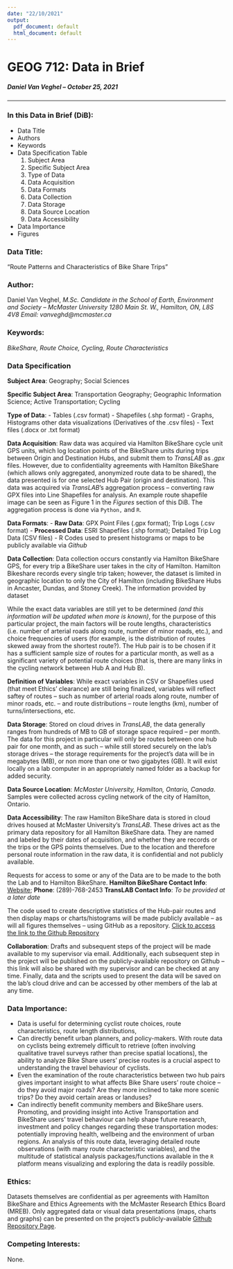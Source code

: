 ```yaml
---
date: "22/10/2021"
output:
  pdf_document: default
  html_document: default
---
```


# **GEOG 712: Data in Brief**
##### Daniel Van Veghel -- October 25, 2021
***
  
### **In this Data in Brief (DiB):**
- Data Title
- Authors
- Keywords
- Data Specification Table
  1. Subject Area
  2. Specific Subject Area
  3. Type of Data
  4. Data Acquisition
  5. Data Formats
  6. Data Collection
  7. Data Storage
  8. Data Source Location
  9. Data Accessibility
- Data Importance
- Figures

### **Data Title:**
"Route Patterns and Characteristics of Bike Share Trips"
  
### **Author:**
Daniel Van Veghel, _M.Sc. Candidate in the School of Earth, Environment and Society -- McMaster University_
_1280 Main St. W., Hamilton, ON, L8S 4V8_
_Email: vanveghd@mcmaster.ca_
  
### **Keywords:**
_BikeShare, Route Choice, Cycling, Route Characteristics_

### **Data Specification**
  
**Subject Area**: Geography; Social Sciences

**Specific Subject Area**: Transportation Geography; Geographic Information Science; Active Transportation; Cycling

**Type of Data**:
- Tables (.csv format)
- Shapefiles (.shp format)
- Graphs, Histograms other data visualizations (Derivatives of the .csv files)
- Text files (.docx or .txt format)

**Data Acquisition**:
Raw data was acquired via Hamilton BikeShare cycle unit GPS units, which log location points of the BikeShare units during trips between Origin and Destination Hubs, and submit them to _TransLAB_ as _.gpx_ files. However, due to confidentiality agreements with Hamilton BikeShare (which allows only aggregated, anonymized route data to be shared), the data presented is for one selected Hub Pair (origin and destination). This data was acquired via _TransLAB_'s aggregation process -- converting raw GPX files into Line Shapefiles for analysis. An example route shapefile image can be seen as Figure 1 in the _Figures_ section of this DiB.  The aggregation process is done via `Python,` and `R`.

**Data Formats**:
- **Raw Data**: GPX Point Files (.gpx format); Trip Logs (.csv format)
- **Processed Data**: ESRI Shapefiles (.shp format); Detailed Trip Log Data (CSV files)
- R Codes used to present histograms or maps to be publicly available via _Github_
  
**Data Collection**: Data collection occurs constantly via Hamilton BikeShare GPS, for every trip a BikeShare user takes in the city of Hamilton. Hamilton Bikeshare records every single trip taken; however, the dataset is limited in geographic location to only the City of Hamilton (including BikeShare Hubs in Ancaster, Dundas, and Stoney Creek). The information provided by dataset
  
While the exact data variables are still yet to be determined _(and this information will be updated when more is known)_, for the purpose of this particular project, the main factors will be route lengths, characteristics (i.e. number of arterial roads along route, number of minor roads, etc.), and choice frequencies of users (for example, is the distribution of routes skewed away from the shortest route?).  The Hub pair is to be chosen if it has a sufficient sample size of routes for a particular month, as well as a significant variety of potential route choices (that is, there are many links in the cycling network between Hub A and Hub B).

**Definition of Variables**: While exact variables in CSV or Shapefiles used (that meet Ethics' clearance) are still being finalized, variables will reflect saftey of routes -- such as number of arterial roads along route, number of minor roads, etc. -- and route distributions -- route lengths (km), number of turns/intersections, etc.

**Data Storage**: Stored on cloud drives in _TransLAB_, the data generally ranges from hundreds of MB to GB of storage space required -- per month. The data for this project in particular will only be routes between one hub pair for one month, and as such -- while still stored securely on the lab's storage drives -- the storage requirements for the project's data will be in megabytes (MB), or non more than one or two gigabytes (GB). It will exist locally on a lab computer in an appropriately named folder as a backup for added security. 
  
**Data Source Location**: _McMaster University, Hamilton, Ontario, Canada_. Samples were collected across cycling network of the city of Hamilton, Ontario. 
  
**Data Accessibility**: The raw Hamilton BikeShare data is stored in cloud drives housed at McMaster University's _TransLAB_. These drives act as the primary data repository for all Hamilton BikeShare data. They are named and labeled by their dates of acquisition, and whether they are records or the trips or the GPS points themselves.  Due to the location and therefore personal route information in the raw data, it is confidential and not publicly available. 
  
Requests for access to some or any of the Data are to be made to the both the Lab and to Hamilton BikeShare.
**Hamilton BikeShare Contact Info**: [Website](https://hamilton.socialbicycles.com); **Phone**: (289)-768-2453
**TransLAB Contact Info**: _To be provided at a later date_
  
The code used to create descriptive statistics of the Hub-pair routes and then display maps or charts/histograms will be made publicly available -- as will all figures themselves -- using GitHub as a repository. [Click to access the link to the Github Repository](https://github.com/vanveghd/My-First-Repository)

**Collaboration**: Drafts and subsequent steps of the project will be made available to my supervisor via email. Additionally, each subsequent step in the project will be published on the publicly-available repository on Github -- this link will also be shared with my supervisor and can be checked at any time. Finally, data and the scripts used to present the data will be saved on the lab's cloud drive and can be accessed by other members of the lab at any time. 

### Data Importance: 
- Data is useful for determining cyclist route choices, route characteristics, route length distributions, 
- Can directly benefit urban planners, and policy-makers. With route data on cyclists being extremely difficult to retrieve (often involving qualitative travel surveys rather than precise spatial locations), the ability to analyze Bike Share users' precise routes is a crucial aspect to understanding the travel behaviour of cyclists.  
- Even the examination of the route characteristics between two hub pairs gives important insight to what affects Bike Share users' route choice -- do they avoid major roads? Are they more inclined to take more scenic trips? Do they avoid certain areas or landuses? 
- Can indirectly benefit community members and BikeShare users. Promoting, and providing insight into Active Transportation and BikeShare users' travel behaviour can help shape future research, investment and policy changes regarding these transportation modes: potentially improving health, wellbeing and the environment of urban regions.
An analysis of this route data, leveraging detailed route observations (with many route characteristic variables), and the multitude of statistical analysis packages/functions available in the `R` platform means visualizing and exploring the data is readily possible. 

### Ethics:
Datasets themselves are confidential as per agreements with Hamilton BikeShare and Ethics Agreements with the McMaster Research Ethics Board (MREB). Only aggregated data or visual data presentations (maps, charts and graphs) can be presented on the project's publicly-available [Github Repository Page](https://github.com/vanveghd/My-First-Repository).

### Competing Interests:
None. 


